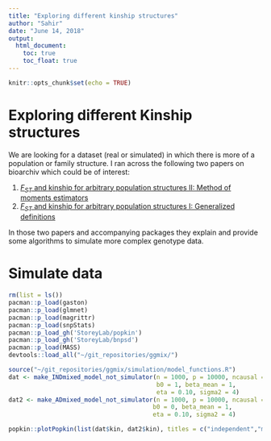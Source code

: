 ```yaml
---
title: "Exploring different kinship structures"
author: "Sahir"
date: "June 14, 2018"
output:
  html_document:
    toc: true
    toc_float: true
---
```


```r
knitr::opts_chunk$set(echo = TRUE)
```

# Exploring different Kinship structures

We are looking for a dataset (real or simulated) in which there is more of a population or family structure. I ran across the following two papers on bioarchiv which could be of interest:  

1. [$F_{ST}$ and kinship for arbitrary population structures II: Method of moments estimators](https://www.biorxiv.org/content/early/2016/10/27/083923)  
2. [$F_{ST}$ and kinship for arbitrary population structures I: Generalized definitions](https://www.biorxiv.org/content/early/2016/10/27/083915)  

In those two papers and accompanying packages they explain and provide some algorithms to simulate more complex genotype data. 


# Simulate data

```r
rm(list = ls())
pacman::p_load(gaston)
pacman::p_load(glmnet)
pacman::p_load(magrittr)
pacman::p_load(snpStats)
pacman::p_load_gh('StoreyLab/popkin')
pacman::p_load_gh('StoreyLab/bnpsd')
pacman::p_load(MASS)
devtools::load_all("~/git_repositories/ggmix/")
```


```r
source("~/git_repositories/ggmix/simulation/model_functions.R")
dat <- make_INDmixed_model_not_simulator(n = 1000, p = 10000, ncausal = 100, k = 5, s = 0.5, Fst = 0.1,
                                         b0 = 1, beta_mean = 1,
                                         eta = 0.10, sigma2 = 4)
dat2 <- make_ADmixed_model_not_simulator(n = 1000, p = 10000, ncausal = 100, k = 5, s = 0.5, Fst = 0.1,
                                        b0 = 0, beta_mean = 1,
                                        eta = 0.10, sigma2 = 4)
```



```r
popkin::plotPopkin(list(dat$kin, dat2$kin), titles = c("independent","mixed"))
```


